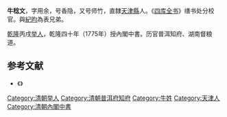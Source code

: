 {{unreferenced|time=2013-12-26T01:49:14+00:00}}
'''牛稔文'''，字用余，号香隐，又号师竹，直隸[[天津縣|天津縣]]人。《[[四库全书|四库全书]]》缮书处分校官。與[[紀昀|紀昀]]為表兄弟。

[[乾隆|乾隆]]丙戌[[举人|举人]]，乾隆四十年（1775年）授內閣中書。历官普洱知府、湖南督粮道。

==参考文献==
*《》
{{清朝官员小作品}}
[[Category:清朝举人|Category:清朝举人]]
[[Category:清朝普洱府知府|Category:清朝普洱府知府]]
[[Category:牛姓|Category:牛姓]]
[[Category:天津人|Category:天津人]]
[[Category:清朝內閣中書|Category:清朝內閣中書]]